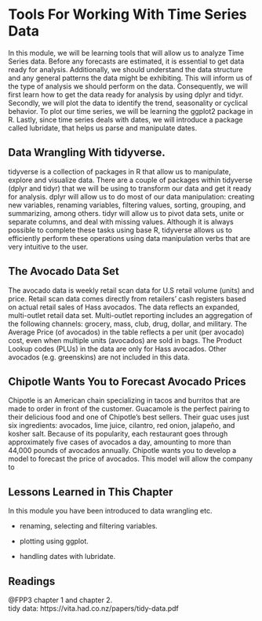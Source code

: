 # Tools For Working With Time Series Data

In this module, we will be learning tools that will allow us to analyze Time Series data. Before any forecasts are estimated, it is essential to get data ready for analysis. Additionally, we should understand the data structure and any general patterns the data might be exhibiting. This will inform us of the type of analysis we should perform on the data. Consequently, we will first learn how to get the data ready for analysis by using dplyr and tidyr. Secondly, we will plot the data to identify the trend, seasonality or cyclical behavior. To plot our time series, we will be learning the ggplot2 package in R. Lastly, since time series deals with dates, we will introduce a package called lubridate, that helps us parse and manipulate dates.

## Data Wrangling With tidyverse.

tidyverse is a collection of packages in R that allow us to manipulate, explore and visualize data. There are a couple of packages within tidyverse (dplyr and tidyr) that we will be using to transform our data and get it ready for analysis. dplyr will allow us to do most of our data manipulation: creating new variables, renaming variables, filtering values, sorting, grouping, and summarizing, among others. tidyr will allow us to pivot data sets, unite or separate columns, and deal with missing values. Although it is always possible to complete these tasks using base R, tidyverse allows us to efficiently perform these operations using data manipulation verbs that are very intuitive to the user.

## The Avocado Data Set

The avocado data is weekly retail scan data for U.S retail volume (units) and price. Retail scan data comes directly from retailers' cash registers based on actual retail sales of Hass avocados. The data reflects an expanded, multi-outlet retail data set. Multi-outlet reporting includes an aggregation of the following channels: grocery, mass, club, drug, dollar, and military. The Average Price (of avocados) in the table reflects a per unit (per avocado) cost, even when multiple units (avocados) are sold in bags. The Product Lookup codes (PLUs) in the data are only for Hass avocados. Other avocados (e.g. greenskins) are not included in this data.

## Chipotle Wants You to Forecast Avocado Prices

Chipotle is an American chain specializing in tacos and burritos that are made to order in front of the customer. Guacamole is the perfect pairing to their delicious food and one of Chipotle's best sellers. Their guac uses just six ingredients: avocados, lime juice, cilantro, red onion, jalapeño, and kosher salt. Because of its popularity, each restaurant goes through approximately five cases of avocados a day, amounting to more than 44,000 pounds of avocados annually. Chipotle wants you to develop a model to forecast the price of avocados. This model will allow the company to

## Lessons Learned in This Chapter

In this module you have been introduced to data wrangling etc.

-   renaming, selecting and filtering variables.

-   plotting using ggplot.

-   handling dates with lubridate.

## Readings

@FPP3 chapter 1 and chapter 2.\
tidy data: https://vita.had.co.nz/papers/tidy-data.pdf
